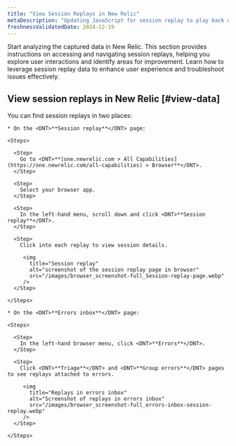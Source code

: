 ```yaml
---
title: "View Session Replays in New Relic"
metaDescription: "Updating JavaScript for session replay to play back user interactions and improve page performance."
freshnessValidatedDate: 2024-12-19
---
```


Start analyzing the captured data in New Relic. This section provides instructions on accessing and navigating session replays, helping you explore user interactions and identify areas for improvement. Learn how to leverage session replay data to enhance user experience and troubleshoot issues effectively.

## View session replays in New Relic [#view-data]

  You can find session replays in two places:

    * On the <DNT>**Session replay**</DNT> page:

    <Steps>

      <Step>
        Go to <DNT>**[one.newrelic.com > All Capabilities](https://one.newrelic.com/all-capabilities) > Browser**</DNT>.
      </Step>

      <Step>
        Select your browser app.
      </Step>

      <Step>
        In the left-hand menu, scroll down and click <DNT>**Session replay**</DNT>.
      </Step>
      
      <Step>
        Click into each replay to view session details.

         <img
           title="Session replay"
           alt="screenshot of the session replay page in browser"
           src="/images/browser_screenshot-full_Session-replay-page.webp"
         />
      </Step>
    
    </Steps>

    * On the <DNT>**Errors inbox**</DNT> page:

    <Steps>

      <Step>
        In the left-hand browser menu, click <DNT>**Errors**</DNT>.
      </Step>

      <Step>
        Click <DNT>**Triage**</DNT> and <DNT>**Group errors**</DNT> pages to see replays attached to errors.

         <img
           title="Replays in errors inbox"
           alt="Screenshot of replays in errors inbox"
           src="/images/browser_screenshot-full_errors-inbox-session-replay.webp"
         />
      </Step>
    
    </Steps>


